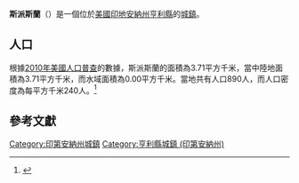 {{noteTA
|G1=USState
|G2=地名
|G3=Unit
}}
{{Infobox settlement
|name            = 斯派斯蘭
|native_name = Spiceland
|settlement_type          = [[鎮|城鎮]]
|image_skyline            = Classicarchtown.jpg
|imagesize                = 250px
|image_map                = Henry County Indiana Incorporated and Unincorporated areas Spiceland Highlighted 1872008.svg
|mapsize                  = 250px
|subdivision_type         = [[世界政區索引|國家]]
|subdivision_type1        = [[美国州份|州份]]
|subdivision_type2        = [[印地安納州行政區劃|縣]]
|subdivision_name         = [[美国|美国]]
|subdivision_name1        = [[印地安納州|印地安納州]]
|subdivision_name2        = [[亨利縣_(印地安納州)|亨利縣]]
|elevation_ft             = 1050
|elevation_m              = 320
|timezone                 = [[北美东部时区|EST]]
|area_total_km2           = 3.71
|area_land_km2            = 3.71
|area_water_km2           = 0.00
|area_total_sq_mi         = 
|area_land_sq_mi          = 
|area_water_sq_mi         = 
|population_as_of         = [[2010年美國人口普查|2010]]
|population_footnotes     = 
|population_total         = 890
|population_density_km2   = auto
|population_density_sq_mi = auto
|utc_offset               = -5
|coordinates              = {{coord|39|50|16|N|85|26|10|W|display=inline,title}}
| coor_pinpoint           = 
| coordinates_footnotes   = 
|timezone_DST             = EDT
|utc_offset_DST           = -4
|postal_code_type         = [[美國郵區編號|郵區編號]]
|postal_code              = 47385
|area_code                = [[北美電話區號765|765]]
|blank_name = [[地名信息系统|GNIS ID]]
|blank_info = 443945<ref name="GNIS">{{cite gnis|443945|Spiceland}}</ref>
}}
'''斯派斯蘭'''（{{lang-en|Spiceland}}）是一個位於[[美國|美國]][[印地安納州|印地安納州]][[亨利縣_(印地安納州)|亨利縣]]的[[鎮|城鎮]]。

== 人口 ==
根據[[2010年美國人口普查|2010年美國人口普查]]的數據，斯派斯蘭的面積為3.71平方千米，當中陸地面積為3.71平方千米，而水域面積為0.00平方千米。當地共有人口890人，而人口密度為每平方千米240人。<ref name="GR8">{{cite web|url=http://factfinder2.census.gov|publisher=[[美国人口调查局|美国人口调查局]]|accessdate=2011-05-14|title=American FactFinder|archive-date=2013-09-11|archive-url=https://web.archive.org/web/20130911234518/http://factfinder2.census.gov/|dead-url=no}}</ref>

== 參考文獻 ==
{{reflist}}

{{亨利縣 (印地安納州)}}

{{DEFAULTSORT:Spiceland, Indiana}}
[[Category:印第安納州城鎮|Category:印第安納州城鎮]]
[[Category:亨利縣城鎮_(印第安納州)|Category:亨利縣城鎮 (印第安納州)]]

{{Indiana-geo-stub}}